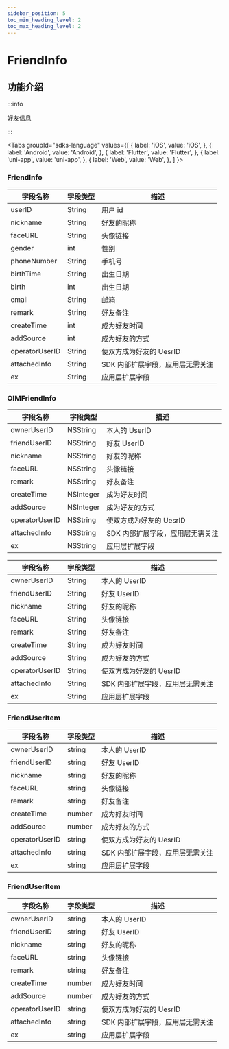 ```yaml
---
sidebar_position: 5
toc_min_heading_level: 2
toc_max_heading_level: 2
---
```


# FriendInfo

## 功能介绍

:::info

好友信息

:::

<Tabs
groupId="sdks-language"
values={[
{ label: 'iOS', value: 'iOS', },
{ label: 'Android', value: 'Android', },
{ label: 'Flutter', value: 'Flutter', },
{ label: 'uni-app', value: 'uni-app', },
{ label: 'Web', value: 'Web', },
]
}>

<TabItem value="Flutter">

### FriendInfo

| 字段名称       | 字段类型 | 描述                             |
| -------------- | -------- | -------------------------------- |
| userID         | String   | 用户 id                          |
| nickname       | String   | 好友的昵称                       |
| faceURL        | String   | 头像链接                         |
| gender         | int      | 性别                             |
| phoneNumber    | String   | 手机号                           |
| birthTime      | String   | 出生日期                         |
| birth          | int      | 出生日期                         |
| email          | String   | 邮箱                             |
| remark         | String   | 好友备注                         |
| createTime     | int      | 成为好友时间                     |
| addSource      | int      | 成为好友的方式                   |
| operatorUserID | String   | 使双方成为好友的 UesrID          |
| attachedInfo   | String   | SDK 内部扩展字段，应用层无需关注 |
| ex             | String   | 应用层扩展字段                   |

</TabItem>

<TabItem value="iOS">

### OIMFriendInfo

| 字段名称       | 字段类型  | 描述                             |
| -------------- | --------- | -------------------------------- |
| ownerUserID    | NSString  | 本人的 UserID                    |
| friendUserID   | NSString  | 好友 UserID                      |
| nickname       | NSString  | 好友的昵称                       |
| faceURL        | NSString  | 头像链接                         |
| remark         | NSString  | 好友备注                         |
| createTime     | NSInteger | 成为好友时间                     |
| addSource      | NSInteger | 成为好友的方式                   |
| operatorUserID | NSString  | 使双方成为好友的 UesrID          |
| attachedInfo   | NSString  | SDK 内部扩展字段，应用层无需关注 |
| ex             | NSString  | 应用层扩展字段                   |

</TabItem>

<TabItem value="Android">

| 字段名称       | 字段类型 | 描述                             |
| -------------- | -------- | -------------------------------- |
| ownerUserID    | String   | 本人的 UserID                    |
| friendUserID   | String   | 好友 UserID                      |
| nickname       | String   | 好友的昵称                       |
| faceURL        | String   | 头像链接                         |
| remark         | String   | 好友备注                         |
| createTime     | String   | 成为好友时间                     |
| addSource      | String   | 成为好友的方式                   |
| operatorUserID | String   | 使双方成为好友的 UesrID          |
| attachedInfo   | String   | SDK 内部扩展字段，应用层无需关注 |
| ex             | String   | 应用层扩展字段                   |

</TabItem>

<TabItem value="Web">

### FriendUserItem

| 字段名称       | 字段类型 | 描述                             |
| -------------- | -------- | -------------------------------- |
| ownerUserID    | string   | 本人的 UserID                    |
| friendUserID   | string   | 好友 UserID                      |
| nickname       | string   | 好友的昵称                       |
| faceURL        | string   | 头像链接                         |
| remark         | string   | 好友备注                         |
| createTime     | number   | 成为好友时间                     |
| addSource      | number   | 成为好友的方式                   |
| operatorUserID | string   | 使双方成为好友的 UesrID          |
| attachedInfo   | string   | SDK 内部扩展字段，应用层无需关注 |
| ex             | string   | 应用层扩展字段                   |

</TabItem>

<TabItem value="uni-app">

### FriendUserItem

| 字段名称       | 字段类型 | 描述                             |
| -------------- | -------- | -------------------------------- |
| ownerUserID    | string   | 本人的 UserID                    |
| friendUserID   | string   | 好友 UserID                      |
| nickname       | string   | 好友的昵称                       |
| faceURL        | string   | 头像链接                         |
| remark         | string   | 好友备注                         |
| createTime     | number   | 成为好友时间                     |
| addSource      | number   | 成为好友的方式                   |
| operatorUserID | string   | 使双方成为好友的 UesrID          |
| attachedInfo   | string   | SDK 内部扩展字段，应用层无需关注 |
| ex             | string   | 应用层扩展字段                   |

</TabItem>

</Tabs>
